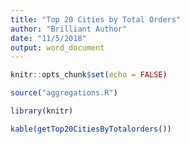 ```yaml
---
title: "Top 20 Cities by Total Orders"
author: "Brilliant Author"
date: "11/5/2018"
output: word_document
---
```


```r
knitr::opts_chunk$set(echo = FALSE)
```

```r
source("aggregations.R")

library(knitr)
```

```r
kable(getTop20CitiesByTotalorders())
```